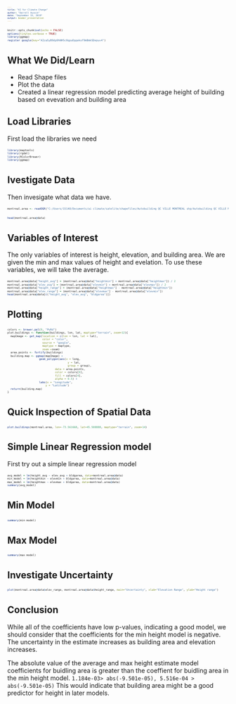 ---
title: "AI for Climate Change"
author: "Darrell Aucoin"
date: "September 15, 2019"
output: beamer_presentation
---
<style type="text/css">

body, td {
   font-size: 14px;
}
code.r{
  font-size: 6px;
}
pre {
  font-size: 6px
}
</style>
```{r setup, include=FALSE}
knitr::opts_chunk$set(echo = FALSE)
options(tinytex.verbose = TRUE)
library(ggmap)
register_google(key="AIzaSyB9dp9hNH5c0qpuOgqekof9mBmkSDepuv4")
```


## What We Did/Learn

- Read Shape files
- Plot the data
- Created a linear regression model predicting average height of building based on evevation and building area


## Load Libraries
First load the libraries we need
```{r libraries, echo = FALSE}
library(maptools)
library(rgdal)
library(RColorBrewer)
library(ggmap)
```

## Ivestigate Data
Then invesigate what data we have.

```{r dataframe, echo=FALSE}
montreal.area <- readOGR("C:/Users/15148/Documents/ai_climate/satelite/shapefiles/Autobuilding_QC_VILLE_MONTREAL_shp/Autobuilding_QC_VILLE_MONTREAL.shp")
```
```{r df, echo=TRUE}
head(montreal.area@data)
```

## Variables of Interest
The only variables of interest is height, elevation, and building area. We are given the min and max values of height and evelation. To use these variables, we will take the average.
```{r addtodata, echo=TRUE}
montreal.area@data["height_avg"] = (montreal.area@data["heightmin"] + montreal.area@data["heightmax"]) / 2
montreal.area@data["elev_avg"] = (montreal.area@data["elevmin"] + montreal.area@data["elevmax"]) / 2
montreal.area@data["height_range"] = (montreal.area@data["heightmax"] - montreal.area@data["heightmin"])
montreal.area@data["elev_range"] = (montreal.area@data["elevmax"] - montreal.area@data["elevmin"])
head(montreal.area@data[c("height_avg", "elev_avg", "bldgarea")])
```

## Plotting
```{r plotting_func, echo=TRUE}
colors <- brewer.pal(9, "PuRd")
plot.buildings <- function(buildings, lon, lat, maptype="terrain", zoom=12){
  mapImage <- get_map(location = c(lon = lon, lat = lat),
                      color = "color",
                      source = "google",
                      maptype = maptype,
                      zoom =zoom)
  area.points <- fortify(buildings)
  building.map <- ggmap(mapImage) +
                    geom_polygon(aes(x = long,
                                      y = lat,
                                      group = group),
                              data = area.points,
                              color = colors[9],
                              fill = colors[4],
                              alpha = 0.5) +
                    labs(x = "Longitude",
                        y = "Latitude")
  return(building.map)
}
```

## Quick Inspection of Spatial Data
```{r plot_buildings, echo=FALSE}
plot.buildings(montreal.area, lon=-73.561668, lat=45.508888, maptype="terrain", zoom=14)
```

## Simple Linear Regression model
First try out a simple linear regression model
```{r models, echo=TRUE}
avg_model = lm(height_avg ~ elev_avg + bldgarea, data=montreal.area@data)
min_model = lm(heightmin ~ elevmin + bldgarea, data=montreal.area@data)
max_model = lm(heightmax ~ elevmax + bldgarea, data=montreal.area@data)
summary(avg_model)
```
## Min Model

```{r minmodel, echo=TRUE}
summary(min_model)
```


## Max Model

```{r maxmodel, echo=TRUE}
summary(max_model)
```
## Investigate Uncertainty
```{r uncertainty, echo=TRUE}
plot(montreal.area@data$elev_range, montreal.area@data$height_range, main="Uncertainty", xlab="Elevation Range", ylab="Height range")
```

## Conclusion
While all of the coefficients have low p-values, indicating a good model, we should consider that the coefficients for the min height model is negative. The uncertainty in the estimate increases as building area and elevation increases.

The absolute value of the average and max height estimate model coefficients for buidling area is greater than the coeffient for buidling area in the min height model.
`1.184e-03> abs(-9.501e-05), 5.516e-04 > abs(-9.501e-05)`
This would indicate that building area might be a good predictor for height in later models.